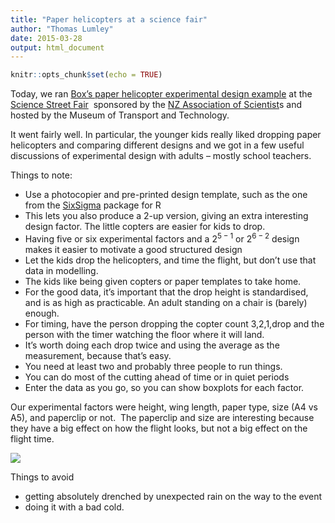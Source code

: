 ```yaml
---
title: "Paper helicopters at a science fair"
author: "Thomas Lumley"
date: 2015-03-28
output: html_document
---
```


```r
knitr::opts_chunk$set(echo = TRUE)
```
 Today, we ran [Box’s paper helicopter experimental design example](http://williamghunter.net/george-box-articles/teaching-engineers-experimental-design-with-a-paper-helicopter) at the [Science Street Fair](http://www.motat.org.nz/experience/events/science-street-fair/)  sponsored by the [NZ Association of Scientist](http://scientists.org.nz/posts/2015/01/motat-science-street-fair)s and hosted by the Museum of Transport and Technology.

It went fairly well. In particular, the younger kids really liked dropping paper helicopters and comparing different designs and we got in a few useful discussions of experimental design with adults -- mostly school teachers.

Things to note:

*   Use a photocopier and pre-printed design template, such as the one from the [SixSigma](http://cran.r-project.org/web/packages/SixSigma/index.html) package for R
*   This lets you also produce a 2-up version, giving an extra interesting design factor. The little copters are easier for kids to drop.
*   Having five or six experimental factors and a $2^{5-1}$ or $2^{6-2}$ design makes it easier to motivate a good structured design
*   Let the kids drop the helicopters, and time the flight, but don’t use that data in modelling. 
*   The kids like being given copters or paper templates to take home.
*   For the good data, it’s important that the drop height is standardised, and is as high as practicable. An adult standing on a chair is (barely) enough.
*   For timing, have the person dropping the copter count 3,2,1,drop and the person with the timer watching the floor where it will land.
*   It’s worth doing each drop twice and using the average as the measurement, because that’s easy. 
*   You need at least two and probably three people to run things.
*   You can do most of the cutting ahead of time or in quiet periods
*   Enter the data as you go, so you can show boxplots for each factor.

Our experimental factors were height, wing length, paper type, size (A4 vs A5), and paperclip or not.  The paperclip and size are interesting because they have a big effect on how the flight looks, but not a big effect on the flight time. 

![](https://40.media.tumblr.com/c29bbc622eab5842d3ba37a1cc968c69/tumblr_inline_nlyipa6ySv1s1hdxy_500.png)

Things to avoid

*   getting absolutely drenched by unexpected rain on the way to the event
*   doing it with a bad cold. 